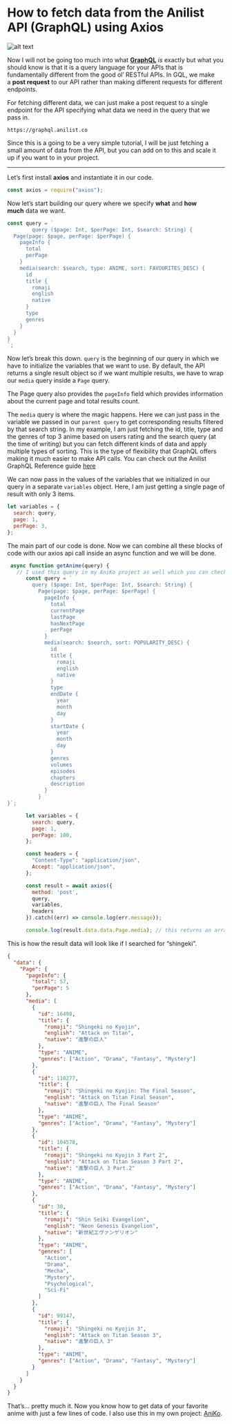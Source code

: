 # How to fetch data from the Anilist API (GraphQL) using Axios

![alt text](https://miro.medium.com/v2/resize:fit:1100/format:webp/1*2MJx14l2aeoXGy4BLLl9kw.jpeg)

Now I will not be going too much into what [**GraphQL**](https://graphql.org/) *is* exactly but what you should know is that it is a query language for your APIs that is fundamentally different from the good ol’ RESTful APIs. In GQL, we make a **post request** to our API rather than making different requests for different endpoints.

For fetching different data, we can just make a post request to a single endpoint for the API specifying what data we need in the query that we pass in.

`https://graphql.anilist.co`

Since this is a going to be a very simple tutorial, I will be just fetching a small amount of data from the API, but you can add on to this and scale it up if you want to in your project.

---

Let’s first install **axios** and instantiate it in our code.

```js
const axios = require("axios");
```

Now let’s start building our query where we specify **what** and **how much** data we want.

```js
const query = `
        query ($page: Int, $perPage: Int, $search: String) {
  Page(page: $page, perPage: $perPage) {
    pageInfo {
      total
      perPage
    }
    media(search: $search, type: ANIME, sort: FAVOURITES_DESC) {
      id
      title {
        romaji
        english
        native
      }
      type
      genres
    }
  }
}
`;
```

Now let’s break this down. `query` is the beginning of our query in which we have to initialize the variables that we want to use. By default, the API returns a single result object so if we want multiple results, we have to wrap our `media` query inside a `Page` query.

The Page query also provides the `pageInfo` field which provides information about the current page and total results count.

The `media` query is where the magic happens. Here we can just pass in the variable we passed in our `parent query` to get corresponding results filtered by that search string. In my example, I am just fetching the id, title, type and the genres of top 3 anime based on users rating and the search query (at the time of writing) but you can fetch different kinds of data and apply multiple types of sorting. This is the type of flexibility that GraphQL offers making it much easier to make API calls. You can check out the Anilist GraphQL Reference guide [here](https://anilist.github.io/ApiV2-GraphQL-Docs/)

We can now pass in the values of the variables that we initialized in our query in a separate `variables` object. Here, I am just getting a single page of result with only 3 items.

```js
let variables = {
  search: query,
  page: 1,
  perPage: 3,
};
```

The main part of our code is done. Now we can combine all these blocks of code with our axios api call inside an async function and we will be done.

```js
 async function getAnime(query) {
   // I used this query in my AniKo project as well which you can check out here: https://github.com/Sync-Codes/AniKo
      const query = `
        query ($page: Int, $perPage: Int, $search: String) {
          Page(page: $page, perPage: $perPage) {
            pageInfo {
              total
              currentPage
              lastPage
              hasNextPage
              perPage
            }
            media(search: $search, sort: POPULARITY_DESC) {
              id
              title {
                romaji
                english
                native
              }
              type
              endDate {
                year
                month
                day
              }
              startDate {
                year
                month
                day
              }
              genres
              volumes
              episodes
              chapters
              description
            }
          }
}`;

      let variables = {
        search: query,
        page: 1,
        perPage: 100,
      };

      const headers = {
        "Content-Type": "application/json",
        Accept: "application/json",
      };

      const result = await axios({
        method: 'post',
        query,
        variables,
        headers
      }).catch((err) => console.log(err.message));

      console.log(result.data.data.Page.media); // this returns an array of the the results that corresponds to the options we passed in
```

This is how the result data will look like if I searched for “shingeki”.

```json
{
  "data": {
    "Page": {
      "pageInfo": {
        "total": 57,
        "perPage": 5
      },
      "media": [
        {
          "id": 16498,
          "title": {
            "romaji": "Shingeki no Kyojin",
            "english": "Attack on Titan",
            "native": "進撃の巨人"
          },
          "type": "ANIME",
          "genres": ["Action", "Drama", "Fantasy", "Mystery"]
        },
        {
          "id": 110277,
          "title": {
            "romaji": "Shingeki no Kyojin: The Final Season",
            "english": "Attack on Titan Final Season",
            "native": "進撃の巨人 The Final Season"
          },
          "type": "ANIME",
          "genres": ["Action", "Drama", "Fantasy", "Mystery"]
        },
        {
          "id": 104578,
          "title": {
            "romaji": "Shingeki no Kyojin 3 Part 2",
            "english": "Attack on Titan Season 3 Part 2",
            "native": "進撃の巨人 3 Part.2"
          },
          "type": "ANIME",
          "genres": ["Action", "Drama", "Fantasy", "Mystery"]
        },
        {
          "id": 30,
          "title": {
            "romaji": "Shin Seiki Evangelion",
            "english": "Neon Genesis Evangelion",
            "native": "新世紀エヴァンゲリオン"
          },
          "type": "ANIME",
          "genres": [
            "Action",
            "Drama",
            "Mecha",
            "Mystery",
            "Psychological",
            "Sci-Fi"
          ]
        },
        {
          "id": 99147,
          "title": {
            "romaji": "Shingeki no Kyojin 3",
            "english": "Attack on Titan Season 3",
            "native": "進撃の巨人 3"
          },
          "type": "ANIME",
          "genres": ["Action", "Drama", "Fantasy", "Mystery"]
        }
      ]
    }
  }
}
```

That’s… pretty much it. Now you know how to get data of your favorite anime with just a few lines of code. I also use this in my own project: [AniKo](https://ani-ko.netlify.app/).
